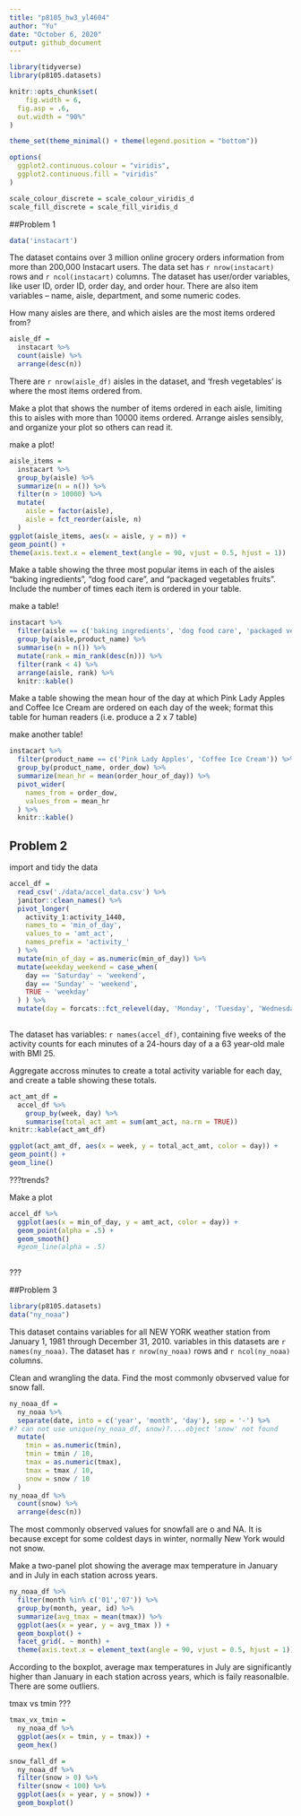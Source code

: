 ```yaml
---
title: "p8105_hw3_yl4604"
author: "Yu"
date: "October 6, 2020"
output: github_document
---
```


```r
library(tidyverse)
library(p8105.datasets)

knitr::opts_chunk$set(
	fig.width = 6, 
  fig.asp = .6,
  out.width = "90%"
)

theme_set(theme_minimal() + theme(legend.position = "bottom"))

options(
  ggplot2.continuous.colour = "viridis",
  ggplot2.continuous.fill = "viridis"
)

scale_colour_discrete = scale_colour_viridis_d
scale_fill_discrete = scale_fill_viridis_d
```

##Problem 1 

```r
data('instacart')
```


The dataset contains over 3 million online grocery orders information from more than 200,000 Instacart users. The data set has `r nrow(instacart)` rows and `r ncol(instacart)` columns. The dataset has user/order variables, like user ID, order ID, order day, and order hour. There are also item variables -- name, aisle, department, and some numeric codes.  

How many aisles are there, and which aisles are the most items ordered from?

```r
aisle_df = 
  instacart %>% 
  count(aisle) %>% 
  arrange(desc(n))
```

There are `r nrow(aisle_df)` aisles in the dataset, and 'fresh vegetables' is where the most items ordered from.

Make a plot that shows the number of items ordered in each aisle, limiting this to aisles with more than 10000 items ordered. Arrange aisles sensibly, and organize your plot so others can read it.

make a plot!

```r
aisle_items = 
  instacart %>% 
  group_by(aisle) %>% 
  summarize(n = n()) %>% 
  filter(n > 10000) %>% 
  mutate(
    aisle = factor(aisle),
    aisle = fct_reorder(aisle, n)
  )
ggplot(aisle_items, aes(x = aisle, y = n)) +
geom_point() +
theme(axis.text.x = element_text(angle = 90, vjust = 0.5, hjust = 1))
```

Make a table showing the three most popular items in each of the aisles “baking ingredients”, “dog food care”, and “packaged vegetables fruits”. Include the number of times each item is ordered in your table.

make a table!

```r
instacart %>% 
  filter(aisle == c('baking ingredients', 'dog food care', 'packaged vegetables fruits')) %>% 
  group_by(aisle,product_name) %>% 
  summarise(n = n()) %>% 
  mutate(rank = min_rank(desc(n))) %>% 
  filter(rank < 4) %>% 
  arrange(aisle, rank) %>% 
  knitr::kable()
```


Make a table showing the mean hour of the day at which Pink Lady Apples and Coffee Ice Cream are ordered on each day of the week; format this table for human readers (i.e. produce a 2 x 7 table)

make another table!

```r
instacart %>% 
  filter(product_name == c('Pink Lady Apples', 'Coffee Ice Cream')) %>% 
  group_by(product_name, order_dow) %>% 
  summarize(mean_hr = mean(order_hour_of_day)) %>% 
  pivot_wider(
    names_from = order_dow,
    values_from = mean_hr
  ) %>% 
  knitr::kable()
```



## Problem 2

import and tidy the data

```r
accel_df = 
  read_csv('./data/accel_data.csv') %>% 
  janitor::clean_names() %>% 
  pivot_longer(
    activity_1:activity_1440,
    names_to = 'min_of_day',
    values_to = 'amt_act',
    names_prefix = 'activity_'
  ) %>% 
  mutate(min_of_day = as.numeric(min_of_day)) %>% 
  mutate(weekday_weekend = case_when(
    day == 'Saturday' ~ 'weekend',
    day == 'Sunday' ~ 'weekend',
    TRUE ~ 'weekday'
  ) ) %>% 
  mutate(day = forcats::fct_relevel(day, 'Monday', 'Tuesday', 'Wednesday', 'Thursday', 'Friday', 'Saturday', 'Sunday'))
  
```

The dataset has variables: `r names(accel_df)`, containing five weeks of the activity counts for each minutes of a 24-hours day of a a 63 year-old male with BMI 25.

Aggregate accross minutes to create a total activity variable for each day, and create a table showing these totals.

```r
act_amt_df =
  accel_df %>% 
    group_by(week, day) %>% 
    summarise(total_act_amt = sum(amt_act, na.rm = TRUE)) 
knitr::kable(act_amt_df)

ggplot(act_amt_df, aes(x = week, y = total_act_amt, color = day)) +
geom_point() +
geom_line()

```

???trends?

Make a plot
```r
accel_df %>%
  ggplot(aes(x = min_of_day, y = amt_act, color = day)) +
  geom_point(alpha = .5) +
  geom_smooth()
  #geom_line(alpha = .5)
  
```

???


##Problem 3 

```r
library(p8105.datasets)
data("ny_noaa")
```

This dataset contains variables for all NEW YORK weather station from January 1, 1981 through December 31, 2010. variables in this datasets are `r names(ny_noaa)`. The dataset has `r nrow(ny_noaa)` rows and `r ncol(ny_noaa)` columns.

Clean and wrangling the data. Find the most commonly obvserved value for snow fall.

```r
ny_noaa_df =
  ny_noaa %>% 
  separate(date, into = c('year', 'month', 'day'), sep = '-') %>% 
#? can not use unique(ny_noaa_df, snow)?....object 'snow' not found
  mutate(
    tmin = as.numeric(tmin),
    tmin = tmin / 10,
    tmax = as.numeric(tmax),
    tmax = tmax / 10,
    snow = snow / 10
  )
ny_noaa_df %>% 
  count(snow) %>% 
  arrange(desc(n))
```

The most commonly observed values for snowfall are o and NA. It is because except for some coldest days in winter, normally New York would not snow.

Make a two-panel plot showing the average max temperature in January and in July in each station across years. 

```r
ny_noaa_df %>% 
  filter(month %in% c('01','07')) %>% 
  group_by(month, year, id) %>% 
  summarize(avg_tmax = mean(tmax)) %>% 
  ggplot(aes(x = year, y = avg_tmax )) +
  geom_boxplot() +
  facet_grid(. ~ month) +
  theme(axis.text.x = element_text(angle = 90, vjust = 0.5, hjust = 1))
```

According to the boxplot, average max temperatures in July are significantly higher than  January in each station across years, which is faily reasonalble. There are some outliers.  

tmax vs tmin
???
```r
tmax_vx_tmin = 
  ny_noaa_df %>% 
  ggplot(aes(x = tmin, y = tmax)) +
  geom_hex()

snow_fall_df = 
  ny_noaa_df %>% 
  filter(snow > 0) %>% 
  filter(snow < 100) %>% 
  ggplot(aes(x = year, y = snow)) +
  geom_boxplot()
  
  
```

